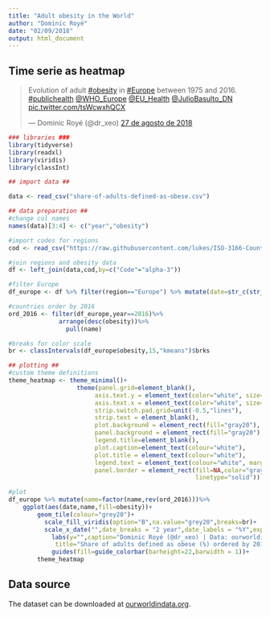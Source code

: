 ```yaml
---
title: "Adult obesity in the World"
author: "Dominic Royé"
date: "02/09/2018"
output: html_document
---
```


## Time serie as heatmap

<blockquote class="twitter-tweet" data-lang="es"><p lang="en" dir="ltr">Evolution of adult <a href="https://twitter.com/hashtag/obesity?src=hash&amp;ref_src=twsrc%5Etfw">#obesity</a> in <a href="https://twitter.com/hashtag/Europe?src=hash&amp;ref_src=twsrc%5Etfw">#Europe</a> between 1975 and 2016. <a href="https://twitter.com/hashtag/publichealth?src=hash&amp;ref_src=twsrc%5Etfw">#publichealth</a> <a href="https://twitter.com/WHO_Europe?ref_src=twsrc%5Etfw">@WHO_Europe</a> <a href="https://twitter.com/EU_Health?ref_src=twsrc%5Etfw">@EU_Health</a> <a href="https://twitter.com/JulioBasulto_DN?ref_src=twsrc%5Etfw">@JulioBasulto_DN</a> <a href="https://t.co/tsWcwxhQCX">pic.twitter.com/tsWcwxhQCX</a></p>&mdash; Dominic Royé (@dr_xeo) <a href="https://twitter.com/dr_xeo/status/1034016258616950784?ref_src=twsrc%5Etfw">27 de agosto de 2018</a></blockquote>
<script async src="https://platform.twitter.com/widgets.js" charset="utf-8"></script>


```r

### libraries ###
library(tidyverse)
library(readxl)
library(viridis)
library(classInt)

## import data ##

data <- read_csv("share-of-adults-defined-as-obese.csv")

## data preparation ##
#change col names
names(data)[3:4] <- c("year","obesity")

#import codes for regions
cod <- read_csv("https://raw.githubusercontent.com/lukes/ISO-3166-Countries-with-Regional-Codes/master/all/all.csv")

#join regions and obesity data
df <- left_join(data,cod,by=c("Code"="alpha-3"))

#filter Europe
df_europe <- df %>% filter(region=="Europe") %>% mutate(date=str_c(str_replace(year,"ID",""),"01","01",sep="-")%>%as.Date())

#countries order by 2016
ord_2016 <- filter(df_europe,year==2016)%>%
              arrange(desc(obesity))%>%
                pull(name)

#breaks for color scale
br <- classIntervals(df_europe$obesity,15,"kmeans")$brks

## plotting ##
#custom theme definitions
theme_heatmap <- theme_minimal()+
                   theme(panel.grid=element_blank(),
                        axis.text.y = element_text(color="white", size=rel(.9)),
                        axis.text.x = element_text(color="white", size=rel(.8)),
                        strip.switch.pad.grid=unit(-0.5,"lines"),
                        strip.text = element_blank(),
                        plot.background = element_rect(fill="gray20"),
                        panel.background = element_rect(fill="gray20"),
                        legend.title=element_blank(),
                        plot.caption=element_text(colour="white"),
                        plot.title = element_text(colour="white"),
                        legend.text = element_text(colour="white", margin=margin(l = 5)),
                        panel.border = element_rect(fill=NA,color="gray20", size=0.5,
                                                    linetype="solid"))

#plot
df_europe %>% mutate(name=factor(name,rev(ord_2016)))%>%
    ggplot(aes(date,name,fill=obesity))+
        geom_tile(colour="grey20")+
          scale_fill_viridis(option="B",na.value="grey20",breaks=br)+
          scale_x_date("",date_breaks = "2 year",date_labels = "%Y",expand=c(0,0))+
            labs(y="",caption="Dominic Royé (@dr_xeo) | Data: ourworldindata.org",
             title="Share of adults defined as obese (%) ordered by 2016\n[18+ years with body-mass index > 30]")+
            guides(fill=guide_colorbar(barheight=22,barwidth = 1))+
        theme_heatmap

```

## Data source

The dataset can be downloaded at [ourworldindata.org](https://ourworldindata.org/obesity).
